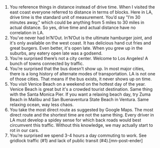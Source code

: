 1. You reference things in distance instead of drive time.
When I visited the east coast everyone referred to distance in terms of blocks. Here in LA, drive time is the standard unit of measurement. You’d say "I’m 30 minutes away," which could be anything from 5 miles to 30 miles in actual distance. So yes, drive time and actual distance have no correlation in LA.
2. You’ve never had In’N’Out.
In’N’Out is the ultimate hamburger joint, and it's only available on the west coast. It has delicious hand cut fries and great burgers. Even better, it's open late. When you grew up in the suburbs, any eatery open late was a godsend.
3. You’re surprised there’s not a city center.
Welcome to Los Angeles! A bunch of towns connected by traffic.
4. You’re surprised that the bus doesn’t show up.
In most major cities, there is a long history of alternate modes of transportation. LA is not one of those cities. That means if the bus exists, it never shows up on time.
5. You visit Venice Beach on a weekend on the hottest day of the year.
Venice Beach is great but it's a crowded tourist destination. Same thing with the Santa Monica Pier. If you want a relaxing beach day, try Zuma Beach in Malibu and San Buenaventura State Beach in Ventura. Same relaxing ocean, way less chaos.
6. You take the most direct route as suggested by Google Maps.
The most direct route and the shortest time are not the same thing. Every driver in LA must develop a spidey sense for which back roads would best circumvent this traffic. Without this knowledge, we may actually start to rot in our cars.
7. You’re surprised we spend 3-4 hours a day commuting to work.
See gridlock traffic (#1) and lack of public transit (#4).[mn-post-ender]